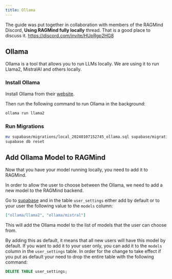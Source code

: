 ```yaml
---
title: Ollama
---
```


The guide was put together in collaboration with members of the RAGMind Discord, **Using RAGMind fully locally** thread. That is a good place to discuss it. https://discord.com/invite/HUpRgp2HG8

## Ollama

Ollama is a tool that allows you to run LLMs locally. We are using it to run Llama2, MistralAI and others locally.

### Install Ollama

Install Ollama from their [website](https://ollama.ai/).

Then run the following command to run Ollama in the background:

```bash
ollama run llama2
```

### Run Migrations

```bash
mv supabase/migrations/local_20240107152745_ollama.sql supabase/migrations/20240107152745_ollama.sql
supabase db reset
```

## Add Ollama Model to RAGMind

Now that you have your model running locally, you need to add it to RAGMind.

In order to allow the user to choose between the Ollama, we need to add a new model to the RAGMind backend.

Go to [supabase](https://localhost:54323) and in the table `user_settings` either add by default or to your user the following value to the `models` column:

```json
["ollama/llama2", "ollama/mistral"]
```

This will add the Ollama model to the list of models that the user can choose from.

By adding this as default, it means that all new users will have this model by default. If you want to add it to your user only, you can add it to the `models` column in the `user_settings` table. In order for the change to take effect if you put as default your need to drop the entire table with the following command:

```sql
DELETE TABLE user_settings;
```
